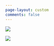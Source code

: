 ```yaml
---
page-layout: custom
comments: false
---
```


::: light-mode
![](images/landing%20light.png)
:::

::: dark-mode
![](images/landing%20dark.png)
:::
